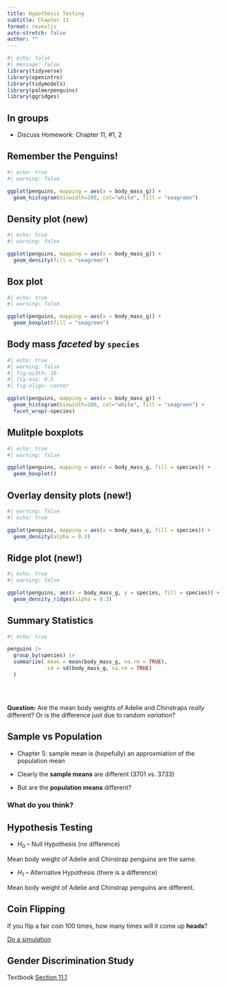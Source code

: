 ```yaml
---
title: Hypothesis Testing
subtitle: Chapter 11
format: revealjs
auto-stretch: false
author: ""
---
```


```r
#| echo: false
#| message: false
library(tidyverse)
library(openintro)
library(tidymodels)
library(palmerpenguins)
library(ggridges)
```

## In groups

-   Discuss Homework: Chapter 11, #1, 2

## Remember the Penguins!

```r
#| echo: true
#| warning: false

ggplot(penguins, mapping = aes(x = body_mass_g)) +
  geom_histogram(binwidth=200, col="white", fill = "seagreen")
```

## Density plot (new)

```r
#| echo: true
#| warning: false

ggplot(penguins, mapping = aes(x = body_mass_g)) +
  geom_density(fill = "seagreen")
```

## Box plot

```r
#| echo: true
#| warning: false

ggplot(penguins, mapping = aes(x = body_mass_g)) +
  geom_boxplot(fill = "seagreen")
```

## Body mass *faceted* by `species`

```r
#| echo: true
#| warning: false
#| fig-width: 10
#| fig-asp: 0.5
#| fig-align: center

ggplot(penguins, mapping = aes(x = body_mass_g)) +
  geom_histogram(binwidth=200, col="white", fill = "seagreen") +
  facet_wrap(~species)
```

## Mulitple boxplots

```r
#| echo: true
#| warning: false

ggplot(penguins, mapping = aes(x = body_mass_g, fill = species)) +
  geom_boxplot()
```

## Overlay density plots (new!)

```r
#| warning: false
#| echo: true

ggplot(penguins, mapping = aes(x = body_mass_g, fill = species)) +
  geom_density(alpha = 0.3)
```

## Ridge plot (new!)

```r
#| echo: true
#| warning: false

ggplot(penguins, aes(x = body_mass_g, y = species, fill = species)) +
  geom_density_ridges(alpha = 0.3) 
```

## Summary Statistics

```r
#| echo: true

penguins |>
  group_by(species) |>
  summarize( mean = mean(body_mass_g, na.rm = TRUE),
             sd = sd(body_mass_g, na.rm = TRUE)
  )
    
```

\

**Question:** Are the mean body weights of Adelie and Chinstraps *really* different? Or is the difference just due to random *variation*?

## Sample vs Population

-   Chapter 5: sample mean is (hopefully) an approxmiation of the population mean

-   Clearly the **sample means** are different (3701 vs. 3733)

-   But are the **population means** different?

::: fragment
### What do you think?
:::

## Hypothesis Testing

-   $H_0$ -- Null Hypothesis (no difference)

Mean body weight of Adelie and Chinstrap penguins are the same.

-   $H_1$ -- Alternative Hypothesis (there is a difference)

Mean body weight of Adelie and Chinstrap penguins are different.

## Coin Flipping

If you flip a fair coin 100 times, how many times will it come up **heads**?

[Do a simulation](https://www.rossmanchance.com/applets/2021/oneprop/OneProp.htm)

## Gender Discrimination Study

Textbook [Section 11.1](https://openintro-ims.netlify.app/foundations-randomization#sec-caseStudySexDiscrimination)
